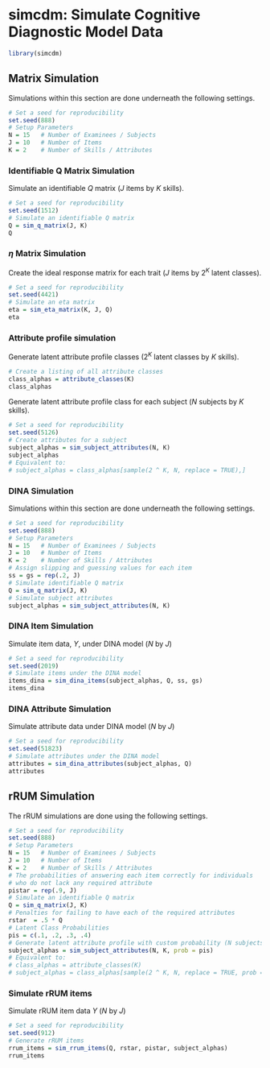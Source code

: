 #  simcdm: Simulate Cognitive Diagnostic Model Data {#simcdm}

```r
library(simcdm)
```

## Matrix Simulation

Simulations within this section are done underneath the following settings.

```r
# Set a seed for reproducibility
set.seed(888)
# Setup Parameters
N = 15   # Number of Examinees / Subjects
J = 10   # Number of Items
K = 2    # Number of Skills / Attributes
```

### Identifiable Q Matrix Simulation

Simulate an identifiable $Q$ matrix  ($J$ items by $K$ skills).

```r
# Set a seed for reproducibility
set.seed(1512)
# Simulate an identifiable Q matrix
Q = sim_q_matrix(J, K)
Q
```

### $\eta$ Matrix Simulation

Create the ideal response matrix for each trait ($J$ items by $2^K$ latent classes).

```r
# Set a seed for reproducibility
set.seed(4421)
# Simulate an eta matrix
eta = sim_eta_matrix(K, J, Q)
eta
```

### Attribute profile simulation

Generate latent attribute profile classes ($2^K$ latent classes by $K$ skills).

```r
# Create a listing of all attribute classes 
class_alphas = attribute_classes(K)
class_alphas
```

Generate latent attribute profile class for each subject ($N$ subjects by $K$ skills).

```r
# Set a seed for reproducibility
set.seed(5126)
# Create attributes for a subject 
subject_alphas = sim_subject_attributes(N, K)
subject_alphas
# Equivalent to:
# subject_alphas = class_alphas[sample(2 ^ K, N, replace = TRUE),]
```

### DINA Simulation

Simulations within this section are done underneath the following settings.

```r
# Set a seed for reproducibility
set.seed(888)
# Setup Parameters
N = 15   # Number of Examinees / Subjects
J = 10   # Number of Items
K = 2    # Number of Skills / Attributes
# Assign slipping and guessing values for each item
ss = gs = rep(.2, J)
# Simulate identifiable Q matrix
Q = sim_q_matrix(J, K)
# Simulate subject attributes
subject_alphas = sim_subject_attributes(N, K)
```

### DINA Item Simulation

Simulate item data, $Y$, under DINA model ($N$ by $J$)

```r
# Set a seed for reproducibility
set.seed(2019)
# Simulate items under the DINA model
items_dina = sim_dina_items(subject_alphas, Q, ss, gs)
items_dina
```

### DINA Attribute Simulation

Simulate attribute data under DINA model ($N$ by $J$)

```r
# Set a seed for reproducibility
set.seed(51823)
# Simulate attributes under the DINA model
attributes = sim_dina_attributes(subject_alphas, Q)
attributes
```

## rRUM Simulation

The rRUM simulations are done using the following settings.

```r
# Set a seed for reproducibility
set.seed(888)
# Setup Parameters
N = 15   # Number of Examinees / Subjects
J = 10   # Number of Items
K = 2    # Number of Skills / Attributes
# The probabilities of answering each item correctly for individuals 
# who do not lack any required attribute
pistar = rep(.9, J)
# Simulate an identifiable Q matrix
Q = sim_q_matrix(J, K)
# Penalties for failing to have each of the required attributes
rstar  = .5 * Q
# Latent Class Probabilities
pis = c(.1, .2, .3, .4)
# Generate latent attribute profile with custom probability (N subjects by K skills)
subject_alphas = sim_subject_attributes(N, K, prob = pis)
# Equivalent to:
# class_alphas = attribute_classes(K)
# subject_alphas = class_alphas[sample(2 ^ K, N, replace = TRUE, prob = pis),]
```

### Simulate rRUM items

Simulate rRUM item data $Y$ ($N$ by $J$)

```r
# Set a seed for reproducibility
set.seed(912)
# Generate rRUM items
rrum_items = sim_rrum_items(Q, rstar, pistar, subject_alphas)
rrum_items
```

